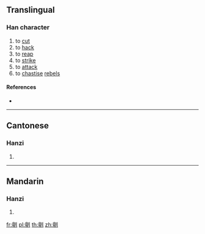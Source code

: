 ==Translingual==

===Han character===
{{Han char|rn=18|rad=刀|as=13|sn=15|four=|canj=YMLN|ids=⿰亶刂}}

# to [[cut]]
# to [[hack]]
# to [[reap]]
# to [[strike]]
# to [[attack]]
# to [[chastise]] [[rebel]]s

====References====
* {{Han ref|kx=0144.360|hdz=10359.050|uh=350A|ud=13578}}

----

==Cantonese==

===Hanzi===
{{yue-hanzi|jyut=[[tan2]]|y=tan2}}

# {{defn|lang=yue|sort=刀13}}

----

==Mandarin==

===Hanzi===
{{cmn-hanzi|pin=[[zhǎn]] ([[zhan3]]), [[dǎn]] ([[dan3]])|wg=chan<sup>3</sup>, tan<sup>3</sup>}}

# {{defn|lang=cmn|sort=刀13}}

[[fr:㔊]]
[[pl:㔊]]
[[th:㔊]]
[[zh:㔊]]